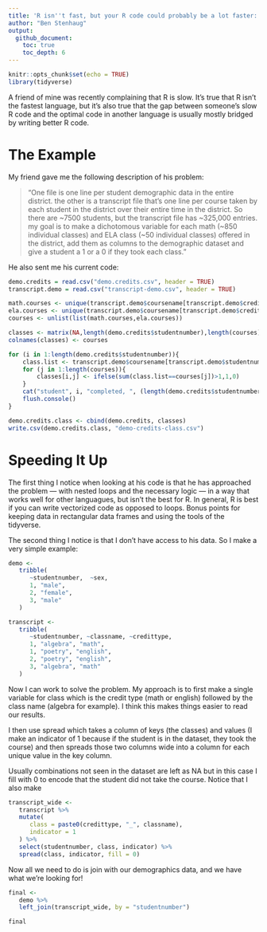 ```yaml
---
title: 'R isn''t fast, but your R code could probably be a lot faster: an example'
author: "Ben Stenhaug"
output: 
  github_document:
    toc: true
    toc_depth: 6
---
```


```r
knitr::opts_chunk$set(echo = TRUE)
library(tidyverse)
```

A friend of mine was recently complaining that R is slow. It's true that R isn't the fastest language, but it's also true that the gap between someone's slow R code and the optimal code in another language is usually mostly bridged by writing better R code.

# The Example

My friend gave me the following description of his problem:

> "One file is one line per student demographic data in the entire district.  the other is a transcript file that's one line per course taken by each student in the district over their entire time in the district.  So there are ~7500 students, but the transcript file has ~325,000 entries.  my goal is to make a dichotomous variable for each math (~850 individual classes) and ELA class (~50 individual classes) offered in the district, add them as columns to the demographic dataset and give a student a 1 or a 0 if they took each class."

He also sent me his current code:

```r
demo.credits = read.csv("demo.credits.csv", header = TRUE)
transcript.demo = read.csv("transcript-demo.csv", header = TRUE)

math.courses <- unique(transcript.demo$coursename[transcript.demo$credittype=="Math"])
ela.courses <- unique(transcript.demo$coursename[transcript.demo$credittype=="English"])
courses <- unlist(list(math.courses,ela.courses))

classes <- matrix(NA,length(demo.credits$studentnumber),length(courses))
colnames(classes) <- courses

for (i in 1:length(demo.credits$studentnumber)){
	class.list <- transcript.demo$coursename[transcript.demo$studentnumber==demo.credits$studentnumber[i]]
	for (j in 1:length(courses)){
		classes[i,j] <- ifelse(sum(class.list==courses[j])>1,1,0)
	}
	cat("student", i, "completed, ", (length(demo.credits$studentnumber)-i), "students remaining\n")
	flush.console()
}

demo.credits.class <- cbind(demo.credits, classes)
write.csv(demo.credits.class, "demo-credits-class.csv")
```

# Speeding It Up

The first thing I notice when looking at his code is that he has approached the problem — with nested loops and the necessary logic — in a way that works well for other languagues, but isn't the best for R. In general, R is best if you can write vectorized code as opposed to loops. Bonus points for keeping data in rectangular data frames and using the tools of the tidyverse. 

The second thing I notice is that I don't have access  to his data. So I make a very simple example:

```r
demo <- 
   tribble(
      ~studentnumber,  ~sex,
      1, "male",
      2, "female",
      3, "male"
   )

transcript <- 
   tribble(
      ~studentnumber, ~classname, ~credittype,
      1, "algebra", "math",
      1, "poetry", "english",
      2, "poetry", "english",
      3, "algebra", "math"
   )
```

Now I can work to solve the problem. My approach is to first make a single variable for class which is the credit type (math or english) followed by the class name (algebra for example). I think this makes things easier to read our results.

I then use spread which takes a column of keys (the classes) and values (I make an indicator of 1 because if the student is in the dataset, they took the course) and then spreads those two columns wide into a column for each unique value in the key column. 

Usually combinations not seen in the dataset are left as NA but in this case I fill with 0 to encode that the student did not take the course. Notice that I also make 

```r
transcript_wide <- 
   transcript %>% 
   mutate(
      class = paste0(credittype, "_", classname), 
      indicator = 1
   ) %>% 
   select(studentnumber, class, indicator) %>% 
   spread(class, indicator, fill = 0)
```

Now all we need to do is join with our demographics data, and we have what we're looking for!

```r
final <- 
   demo %>% 
   left_join(transcript_wide, by = "studentnumber")

final
```

